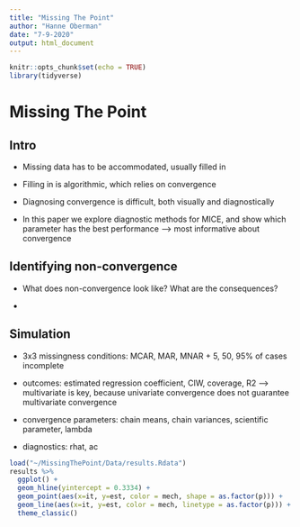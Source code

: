 ---
title: "Missing The Point"
author: "Hanne Oberman"
date: "7-9-2020"
output: html_document
---

```{r setup, include=FALSE}
knitr::opts_chunk$set(echo = TRUE)
library(tidyverse)
```

# Missing The Point

## Intro

- Missing data has to be accommodated, usually filled in

- Filling in is algorithmic, which relies on convergence

- Diagnosing convergence is difficult, both visually and diagnostically

- In this paper we explore diagnostic methods for MICE, and show which parameter has the best performance --> most informative about convergence 


## Identifying non-convergence

- What does non-convergence look like? What are the consequences?

- 


## Simulation

- 3x3 missingness conditions: MCAR, MAR, MNAR + 5, 50, 95% of cases incomplete

- outcomes: estimated regression coefficient, CIW, coverage, R2 --> multivariate is key, because univariate convergence does not guarantee multivariate convergence

- convergence parameters: chain means, chain variances, scientific parameter, lambda

- diagnostics: rhat, ac

```{r echo=FALSE}
load("~/MissingThePoint/Data/results.Rdata")
results %>% 
  ggplot() + 
  geom_hline(yintercept = 0.3334) +
  geom_point(aes(x=it, y=est, color = mech, shape = as.factor(p))) + 
  geom_line(aes(x=it, y=est, color = mech, linetype = as.factor(p))) + 
  theme_classic()
```




